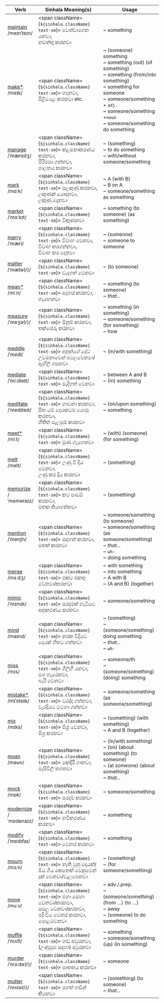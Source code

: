 
| Verb                                                                                                                | Sinhala Meaning(s)                                                               | Usage                                                                                                                                                                                                                              |
| ------------------------------------------------------------------------------------------------------------------- | -------------------------------------------------------------------------------- | ---------------------------------------------------------------------------------------------------------------------------------------------------------------------------------------------------------------------------------- |
| <a href="/essential-verbs/m/examples#maintain">maintain</a>   <br/><span className="font-light">/meɪnˈteɪn/ </span> |<span className={`${sinhala.className} text-sm`}> පවත්වාගෙන යනවා,<br/>නඩත්තු කරනවා                                                </span> | ~ something                                                                                                                                                                                                                        |
| <a href="/essential-verbs/m/examples#make">make\*</a>         <br/><span className="font-light">/meɪk/      </span> |<span className={`${sinhala.className} text-sm`}> හදනවා,<br/>පිළියෙළ කරනවා etc.                                                   </span> | ~ (someone) something<br/>~ something (out) (of something)<br/>~ something (from/into something)<br/>~ something for someone<br/>~ someone/something + `adj.`<br/>~ someone/something +`noun`<br/>~ someone/something do something |
| <a href="/essential-verbs/m/examples#manage">manage</a>       <br/><span className="font-light">/ˈmænɪdʒ/   </span> |<span className={`${sinhala.className} text-sm`}> කළමනාකරණය කරනවා,<br/>පිරිමසා ගන්නවා,<br/>පාලනය කරනවා                            </span> | ~ (something)<br/>~ to do something<br/>~ with/without someone/something                                                                                                                                                           |
| <a href="/essential-verbs/m/examples#mark">mark</a>           <br/><span className="font-light">/mɑːk/      </span> |<span className={`${sinhala.className} text-sm`}> සලකුණු කරනවා,<br/>ලකුණක් යොදනවා,<br/>ලකුණු දෙනවා                                </span> | ~ A (with B)<br/>~ B on A<br/>~ someone/something as something                                                                                                                                                                     |
| <a href="/essential-verbs/m/examples#market">market</a>       <br/><span className="font-light">/ˈmɑːkɪt/   </span> |<span className={`${sinhala.className} text-sm`}> විකුණනවා                                                                        </span> | ~ something (to someone) (as something)                                                                                                                                                                                            |
| <a href="/essential-verbs/m/examples#marry">marry</a>         <br/><span className="font-light">/ˈmæri/     </span> |<span className={`${sinhala.className} text-sm`}> විවාහ වෙනවා,<br/>විවාහ කරගන්නවා,<br/>විවාහ කර දෙනවා                             </span> | ~ (someone)<br/>~ someone to someone                                                                                                                                                                                               |
| <a href="/essential-verbs/m/examples#matter">matter</a>       <br/><span className="font-light">/ˈmætə(r)/  </span> |<span className={`${sinhala.className} text-sm`}> වැදගත් වෙනවා                                                                    </span> | ~ (to someone)                                                                                                                                                                                                                     |
| <a href="/essential-verbs/m/examples#mean">mean\*</a>         <br/><span className="font-light">/miːn/      </span> |<span className={`${sinhala.className} text-sm`}> අදහස් කරනවා,<br/>හැඟෙනවා                                                        </span> | ~ something (to someone)<br/>~ _that..._                                                                                                                                                                                           |
| <a href="/essential-verbs/m/examples#measure">measure</a>     <br/><span className="font-light">/ˈmeʒə(r)/  </span> |<span className={`${sinhala.className} text-sm`}> මිනුම් කරනවා,<br/>තක්සේරු කරනවා                                                 </span> | ~ something (in something)<br/>~ someone/something (for something)<br/>~ how                                                                                                                                                       |
| <a href="/essential-verbs/m/examples#meddle">meddle</a>       <br/><span className="font-light">/ˈmedl/     </span> |<span className={`${sinhala.className} text-sm`}> අනුන්ගේ දේට උවමනාවෙන් පටලවෙනවා/ඇඟිලි ගසනවා                                      </span> | ~ (in/with something)                                                                                                                                                                                                              |
| <a href="/essential-verbs/m/examples#mediate">mediate</a>     <br/><span className="font-light">/ˈmiːdieɪt/ </span> |<span className={`${sinhala.className} text-sm`}> මැදිහත් වෙනවා                                                                   </span> | ~ between A and B<br/>~ (in) something                                                                                                                                                                                             |
| <a href="/essential-verbs/m/examples#meditate">meditate</a>   <br/><span className="font-light">/ˈmedɪteɪt/ </span> |<span className={`${sinhala.className} text-sm`}> භාවනා කරනවා,<br/>සිත යම් දෙයකටම යොමු කරනවා,<br/>හිතින් සැලසුම් කරනවා            </span> | ~ (on/upon something)<br/>~ something                                                                                                                                                                                              |
| <a href="/essential-verbs/m/examples#meet">meet\*</a>         <br/><span className="font-light">/miːt/      </span> |<span className={`${sinhala.className} text-sm`}> මුණ ගැහෙනවා                                                                     </span> | ~ (with) (someone) (for something)                                                                                                                                                                                                 |
| <a href="/essential-verbs/m/examples#melt">melt</a>           <br/><span className="font-light">/melt/      </span> |<span className={`${sinhala.className} text-sm`}> උණු වී දිය වෙනවා,<br/>උණු කර දිය කරනවා                                          </span> | ~ (something)                                                                                                                                                                                                                      |
| <a href="/essential-verbs/m/examples#memorize">memorize</a>   <br/><span className="font-light">/ˈmeməraɪz/ </span> |<span className={`${sinhala.className} text-sm`}> කට පාඩම් කරනවා,<br/>මතක තියාගන්නවා                                              </span> | ~ (something)                                                                                                                                                                                                                      |
| <a href="/essential-verbs/m/examples#mention">mention</a>     <br/><span className="font-light">/ˈmenʃn/    </span> |<span className={`${sinhala.className} text-sm`}> සඳහන් කරනවා,<br/>මතක් කරනවා                                                     </span> | ~ someone/something (to someone)<br/>~ someone/something (as someone/something)<br/>~ _that..._<br/>~ `wh-`<br/>~ doing something                                                                                                  |
| <a href="/essential-verbs/m/examples#merge">merge</a>         <br/><span className="font-light">/mɜːdʒ/     </span> |<span className={`${sinhala.className} text-sm`}> එකට එකතු වෙනවා/කරනවා                                                            </span> | ~ with something<br/>~ into something<br/>~ A with B<br/>~ (A and B) (together)                                                                                                                                                    |
| <a href="/essential-verbs/m/examples#mimic">mimic</a>         <br/><span className="font-light">/ˈmɪmɪk/    </span> |<span className={`${sinhala.className} text-sm`}> සරදමක් හැටියට අනුකරණය කරනවා                                                     </span> | ~ someone/something                                                                                                                                                                                                                |
| <a href="/essential-verbs/m/examples#mind">mind</a>           <br/><span className="font-light">/maɪnd/     </span> |<span className={`${sinhala.className} text-sm`}> නරක විදියට දෙයක් හිතට ගන්නවා                                                    </span> | ~ (something)<br/>~ (someone/something) doing something<br/>~ _that..._<br/>~ `wh-`                                                                                                                                                |
| <a href="/essential-verbs/m/examples#miss">miss</a>           <br/><span className="font-light">/mɪs/       </span> |<span className={`${sinhala.className} text-sm`}> ගිලිහී යනවා,<br/>මග හැරෙනවා,<br/>බැරි වෙනවා                                     </span> | ~ someone/th<br/>~ (someone/something) (doing) something                                                                                                                                                                           |
| <a href="/essential-verbs/m/examples#mistake">mistake\*</a>   <br/><span className="font-light">/mɪˈsteɪk/  </span> |<span className={`${sinhala.className} text-sm`}> වරද්ද ගන්නවා,<br/>වැරදියට වටහා ගන්නවා                                           </span> | ~ someone/something (as someone/something)                                                                                                                                                                                         |
| <a href="/essential-verbs/m/examples#mix">mix</a>             <br/><span className="font-light">/mɪks/      </span> |<span className={`${sinhala.className} text-sm`}> මිශ්‍ර වෙනවා,<br/>මිශ්‍ර කරනවා                                                  </span> | ~ (something) (with something)<br/>~ A and B (together)                                                                                                                                                                            |
| <a href="/essential-verbs/m/examples#moan">moan</a>           <br/><span className="font-light">/məʊn/      </span> |<span className={`${sinhala.className} text-sm`}> කෙඳිරි ගානවා,<br/>මැසිවිලි නගනවා                                                </span> | ~ (in/with something)<br/>~ (on) (about something) (to someone)<br/>~ (at someone) (about something)<br/>~ _that..._                                                                                                               |
| <a href="/essential-verbs/m/examples#mock">mock</a>           <br/><span className="font-light">/mɒk/       </span> |<span className={`${sinhala.className} text-sm`}> සරදම් කරනවා                                                                     </span> | ~ someone/something                                                                                                                                                                                                                |
| <a href="/essential-verbs/m/examples#modernize">modernize</a> <br/><span className="font-light">/ˈmɒdənaɪz/ </span> |<span className={`${sinhala.className} text-sm`}> නවීකරණය කරනවා                                                                   </span> | ~ something                                                                                                                                                                                                                        |
| <a href="/essential-verbs/m/examples#modify">modify</a>       <br/><span className="font-light">/ˈmɒdɪfaɪ/  </span> |<span className={`${sinhala.className} text-sm`}> වෙනස් කරනවා                                                                     </span> | ~ something                                                                                                                                                                                                                        |
| <a href="/essential-verbs/m/examples#mourn">mourn</a>         <br/><span className="font-light">/mɔːn/      </span> |<span className={`${sinhala.className} text-sm`}> නැති වුනු දෙයක්/මිය ගිය කෙනෙක් වෙනුවෙන් දුක් වෙනවා/වැලපෙනවා                     </span> | ~ (something)<br/>~ (for someone/something)                                                                                                                                                                                        |
| <a href="/essential-verbs/m/examples#move">move</a>           <br/><span className="font-light">/muːv/      </span> |<span className={`${sinhala.className} text-sm`}> එහා මෙහා වෙනවා/කරනවා,<br/>සසල වෙනවා/කරනවා,<br/>පදිංචිය වෙනස් කරනවා,<br/>පොළඹවනවා</span> | ~ adv./.prep.<br/>~ (someone/something) (from …) (to …)<br/>~ away<br/>~ (someone) to do something                                                                                                                                 |
| <a href="/essential-verbs/m/examples#muffle">muffle</a>       <br/><span className="font-light">/ˈmʌfl/     </span> |<span className={`${sinhala.className} text-sm`}> හඬ අවුරනවා,<br/>(උණුසුම සඳහා) අවුරනවා                                           </span> | ~ something<br/>~ someone/something (up) (in something)                                                                                                                                                                            |
| <a href="/essential-verbs/m/examples#murder">murder</a>       <br/><span className="font-light">/ˈmɜːdə(r)/ </span> |<span className={`${sinhala.className} text-sm`}> ඝාතනය කරනවා                                                                     </span> | ~ someone                                                                                                                                                                                                                          |
| <a href="/essential-verbs/m/examples#mutter">mutter</a>       <br/><span className="font-light">/ˈmʌtə(r)/  </span> |<span className={`${sinhala.className} text-sm`}> පහත් හඬින් කියනවා                                                               </span> | ~ (something) (to someone)<br/>~ _that..._                                                                                                                                                                                         |